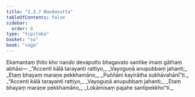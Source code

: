 ```yaml
---
title: "2.3.7 Nandasutta"
tableOfContents: false
sidebar:
  order: 8
type: "tipitaka"
basket: "su"
book: "saga"
---
```



<DynamicBreadcrumb />

<Division number="108" book="saga">

<Paragraph number="535" book="saga">
Ekamantaṃ ṭhito kho nando devaputto bhagavato santike imaṃ gāthaṃ abhāsi—
</Paragraph>

<Paragraph number="536" type="verses" book="saga">
_“Accenti kālā tarayanti rattiyo,_  
_Vayoguṇā anupubbaṃ jahanti;_  
_Etaṃ bhayaṃ maraṇe pekkhamāno,_  
_Puññāni kayirātha sukhāvahānī”ti._  

</Paragraph>

<Paragraph number="537" type="verses" book="saga">
_“Accenti kālā tarayanti rattiyo,_  
_Vayoguṇā anupubbaṃ jahanti;_  
_Etaṃ bhayaṃ maraṇe pekkhamāno,_  
_Lokāmisaṃ pajahe santipekkho”ti._
</Paragraph>
</Division>
